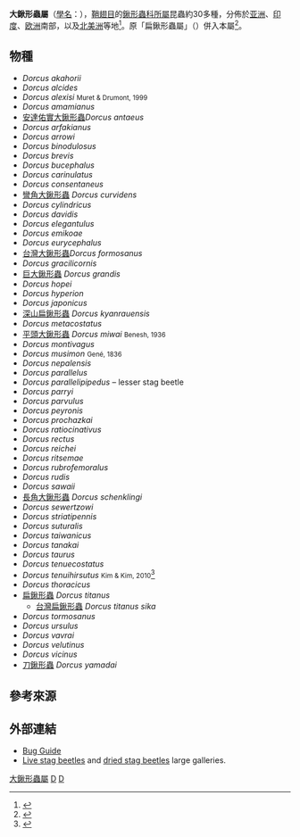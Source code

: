 {{Automatic Taxobox
| taxon = Dorcus
| image = Dorcus parallelipipedus MHNT mâle L'espicié.jpg
| image_caption = ''Dorcus parallelipipedus''
| authority = {{le|威廉·夏普·馬克雷|William Sharp Macleay|MacLeay}}, 1819
| subdivision_ranks = [[種_(生物)|種]]
| subdivision = [[#物種|見內文]]
}}
'''大鍬形蟲屬'''（[[學名|學名]]：''{{sname|Dorcus}}''），[[鞘翅目|鞘翅目]]的[[鍬形蟲科|鍬形蟲科]][[属_(生物)|所屬]]昆蟲約30多種，分佈於[[亚洲|亚洲]]、[[印度|印度]]、[[欧洲|欧洲]]南部，以及[[北美洲|北美洲]]等地<ref>{{cite book |author=Brett C. Ratcliffe |chapter=Lucanidae |editor=[[Ross_H._Arnett,_Jr.|Ross H. Arnett, Jr.]] & [[Michael_C._Thomas|Michael C. Thomas]] |title=[[American_Beetles|American Beetles]] |publisher=[[CRC_Press|CRC Press]] |year=2002 |page=8}}</ref>。原「扁鍬形蟲屬」（{{sname|Serrognathus}}）併入本屬<ref>{{cite web | url=http://www.searchlifeforms.com/ResultsListTaxon.aspx?txtSearch=Dorcus | title=Dorcus | publisher=Search Life Forms | accessdate=2016-06-11}}</ref>。

==物種==

{{div col|colwidth=21em}}
* ''Dorcus akahorii''
* ''Dorcus alcides''
* ''Dorcus alexisi'' <small>Muret & Drumont, 1999</small>
* ''Dorcus amamianus''
* [[安達佑實大鍬形蟲|安達佑實大鍬形蟲]]''Dorcus antaeus''
* ''Dorcus arfakianus''
* ''Dorcus arrowi''
* ''Dorcus binodulosus''
* ''Dorcus brevis''
* ''Dorcus bucephalus''
* ''Dorcus carinulatus''
* ''Dorcus consentaneus''
* [[彎角大鍬形蟲|彎角大鍬形蟲]] ''Dorcus curvidens''
* ''Dorcus cylindricus''
* ''Dorcus davidis''
* ''Dorcus elegantulus''
* ''Dorcus emikoae''
* ''Dorcus eurycephalus''
* [[台灣大鍬形蟲|台灣大鍬形蟲]]''Dorcus formosanus''
* ''Dorcus gracilicornis''
* [[巨大鍬形蟲|巨大鍬形蟲]] ''Dorcus grandis''
* ''Dorcus hopei''
* ''Dorcus hyperion''
* ''Dorcus japonicus''
* [[深山扁鍬形蟲|深山扁鍬形蟲]] ''Dorcus kyanrauensis''
* ''Dorcus metacostatus''
* [[平頭大鍬形蟲|平頭大鍬形蟲]] ''Dorcus miwai'' <small>Benesh, 1936</small>
* ''Dorcus montivagus''
* ''Dorcus musimon'' <small>Gené, 1836</small>
* ''Dorcus nepalensis''
* ''Dorcus parallelus''
* ''Dorcus parallelipipedus'' – lesser stag beetle
* ''Dorcus parryi''
* ''Dorcus parvulus''
* ''Dorcus peyronis''
* ''Dorcus prochazkai''
* ''Dorcus ratiocinativus''
* ''Dorcus rectus''
* ''Dorcus reichei''
* ''Dorcus ritsemae''
* ''Dorcus rubrofemoralus''
* ''Dorcus rudis''
* ''Dorcus sawaii''
* [[長角大鍬形蟲|長角大鍬形蟲]] ''Dorcus schenklingi''
* ''Dorcus sewertzowi''
* ''Dorcus striatipennis''
* ''Dorcus suturalis''
* ''Dorcus taiwanicus''
* ''Dorcus tanakai''
* ''Dorcus taurus''
* ''Dorcus tenuecostatus''
* ''Dorcus tenuihirsutus'' <small>Kim & Kim, 2010</small><ref>{{cite journal |author=S. I. Kim & J. I. Kim |year=2010 |title=Review of family Lucanidae (Insecta: Coleoptera) in Korea with the description of one new species |journal=Entomological Research |volume=40 |issue=1 |pages=55–81}}</ref>
* ''Dorcus thoracicus''
* [[扁鍬形蟲|扁鍬形蟲]] ''Dorcus titanus''
**[[台灣扁鍬形蟲|台灣扁鍬形蟲]] ''Dorcus titanus sika''
* ''Dorcus tormosanus''
* ''Dorcus ursulus''
* ''Dorcus vavrai''
* ''Dorcus velutinus''
* ''Dorcus vicinus''
* [[刀鍬形蟲|刀鍬形蟲]] ''Dorcus yamadai''
{{Div col end}}

== 參考來源 ==
{{reflist|1|refs=
}}

==外部連結==
* [http://bugguide.net/node/view/18860 Bug Guide]{{Wayback|url=http://bugguide.net/node/view/18860 |date=20061207174831 }}
* [http://www.goliathus.com/en/en-lucanidae.html Live stag beetles] {{Wayback|url=http://www.goliathus.com/en/en-lucanidae.html |date=20200828090432 }} and [https://web.archive.org/web/20061020115522/http://www.goliathus.cz/en/museum-lucanidae-2.html dried stag beetles] large galleries.

{{commonscat|Dorcus}}
{{Portal box|生物學}}
{{Authority control}}
{{taxonbar}}

[[Category:大鍬形蟲屬|]]
[[Category:鍬形蟲科|D]]
[[Category:_1819年描述的分类群|D]]